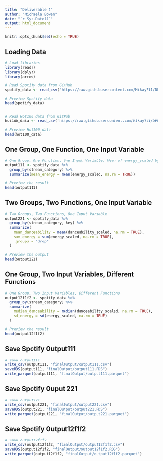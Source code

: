 ```yaml
---
title: "Deliverable 4"
author: "Michaela Bowen"
date: "`r Sys.Date()`"
output: html_document
---
```


```r
knitr::opts_chunk$set(echo = TRUE)
```

## Loading Data

```r
# Load libraries
library(readr)
library(dplyr)
library(arrow)

# Read Spotify data from GitHub
spotify_data <- read_csv("https://raw.githubusercontent.com/Mikay711/DPP_Deliv3/refs/heads/main/Processed%20Data/Spotify_Rescaled.csv")

# Preview Spotify data
head(spotify_data)


# Read Hot100 data from GitHub
hot100_data <- read_csv("https://raw.githubusercontent.com/Mikay711/DPP_Deliv3/refs/heads/main/Processed%20Data/Hot100_Rescaled.csv")

# Preview Hot100 data
head(hot100_data)

```

## One Group, One Function, One Input Variable


```r
# One Group, One Function, One Input Variable: Mean of energy_scaled by stream_category
output111 <- spotify_data %>%
  group_by(stream_category) %>%
  summarize(mean_energy = mean(energy_scaled, na.rm = TRUE))

# Preview the result
head(output111)

```
## Two Groups, Two Functions, One Input Variable

```r
# Two Groups, Two Functions, One Input Variable
output221 <- spotify_data %>%
  group_by(stream_category, key) %>%
  summarize(
    mean_danceability = mean(danceability_scaled, na.rm = TRUE),
    sum_energy = sum(energy_scaled, na.rm = TRUE),
    .groups = "drop"
  )

# Preview the output
head(output221)

```
## One Group, Two Input Variables, Different Functions
```r
# One Group, Two Input Variables, Different Functions
output12f1f2 <- spotify_data %>%
  group_by(stream_category) %>%
  summarize(
    median_danceability = median(danceability_scaled, na.rm = TRUE),
    sd_energy = sd(energy_scaled, na.rm = TRUE)
  )

# Preview the result
head(output12f1f2)


```

## Save Spotify Output111

```r
# Save output111
write_csv(output111, "finalOutput/output111.csv")
saveRDS(output111, "finalOutput/output111.RDS")
write_parquet(output111, "finalOutput/output111.parquet")

```

## Save Spotify Ouput 221
```r

# Save output221
write_csv(output221, "finalOutput/output221.csv")
saveRDS(output221, "finalOutput/output221.RDS")
write_parquet(output221, "finalOutput/output221.parquet")


```

## Save Spotify Output12f1f2
```r
# Save output12f1f2
write_csv(output12f1f2, "finalOutput/output12f1f2.csv")
saveRDS(output12f1f2, "finalOutput/output12f1f2.RDS")
write_parquet(output12f1f2, "finalOutput/output12f1f2.parquet")

```





